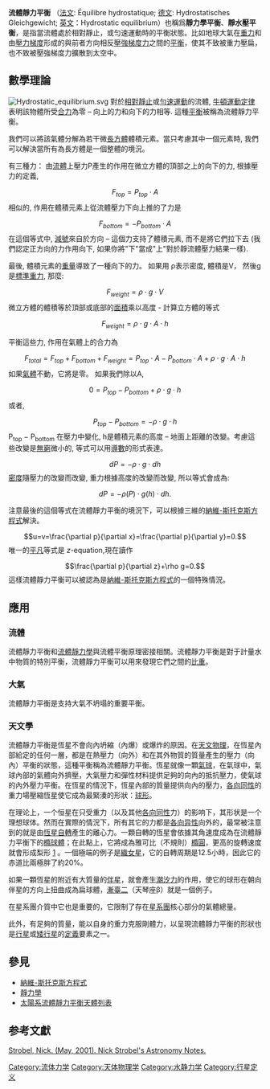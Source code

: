 {{expert|time=2014-07-29T22:36:39+00:00}}
{{no footnotes|time=2014-06-06T06:47:36+00:00}}
'''流體靜力平衡''' （[[法文|法文]]: Équilibre hydrostatique; [[德文|德文]]: Hydrostatisches Gleichgewicht; [[英文|英文]]：Hydrostatic equilibrium）也稱爲'''靜力學平衡'''、'''靜水壓平衡'''，是指當流體處於相對靜止，或匀速運動時的平衡狀態。比如地球大氣在[[重力|重力]]和由[[壓力梯度|壓力梯度]]形成的與前者方向相反[[壓強梯度力|壓強梯度力]]之間的[[平衡|平衡]]，使其不致被重力壓扁，也不致被壓強梯度力擴散到太空中。

== 數學理論 ==
[[File:Hydrostatic_equilibrium.svg|thumb]]
對於[[相對靜止|相對靜止]]或[[勻速運動|勻速運動]]的流體, [[牛頓運動定律|牛頓運動定律]]表明該物體所受[[合力|合力]]為零 – 向上的力和向下的力相等. 這種[[平衡|平衡]]被稱為流體靜力平衡。

我們可以將該氣體分解為若干微[[長方體|長方體]]體積元素。當只考慮其中一個元素時, 我們可以解決當所有為長方體是一個整體的境況。

有三種力：
由[[流體|流體]]上壓力P產生的作用在微立方體的頂部之上的向下的力, 根據壓力的定義,
:<math>F_{top} = P_{top} \cdot A</math>
相似的, 作用在體積元素上從流體壓力下向上推的了力是
:<math>F_{bottom} = - P_{bottom} \cdot A</math>
在這個等式中, [[減號|減號]]來自於方向 – 這個力支持了體積元素, 而不是將它們拉下去 (我們認定正方向的力作用向下, 如果你將"下"當成"上"對於靜流體壓力結果一樣).

最後, 體積元素的[[重量|重量]]導致了一種向下的力。 如果用 ρ表示密度, 體積是V， 然後g是[[標準重力|標準重力]], 那麼:
:<math>F_{weight} = \rho \cdot g \cdot V</math>
微立方體的體積等於頂部或底部的[[面積|面積]]乘以高度 - 計算立方體的等式
:<math>F_{weight} = \rho \cdot g \cdot A \cdot h</math>

平衡這些力, 作用在氣體上的合力為
:<math>F_{total} = F_{top} + F_{bottom} + F_{weight} = P_{top} \cdot A - P_{bottom} \cdot A + \rho \cdot g \cdot A \cdot h</math>
如果[[氣體|氣體]]不動，它將是零。 如果我們除以A,
:<math>0 = P_{top} - P_{bottom} + \rho \cdot g \cdot h</math>
或者,
:<math>P_{top} - P_{bottom} = - \rho \cdot g \cdot h</math>
P<sub>top</sub> − P<sub>bottom</sub> 在壓力中變化, h是體積元素的高度 – 地面上距離的改變。考慮這些改變是[[無窮|無窮]]微小的, 等式可以用[[導數|導數]]的形式表達。
:<math>dP = - \rho \cdot g \cdot dh</math>
[[密度|密度]]隨壓力的改變而改變, 重力根據高度的改變而改變, 所以等式會成為:
:<math>dP = - \rho(P) \cdot g(h) \cdot dh.</math>

注意最後的這個等式在流體靜力平衡的境況下，可以根據三維的[[納維-斯托克斯方程式|納維-斯托克斯方程式]]解決。
:<math>u=v=\frac{\partial p}{\partial x}=\frac{\partial p}{\partial y}=0.</math>
唯一的[[平凡_(數學)|平凡]]等式是 <math>z</math>-equation,現在讀作
:<math>\frac{\partial p}{\partial z}+\rho g=0.</math>
這樣流體靜力平衡可以被認為是[[納維-斯托克斯方程式|納維-斯托克斯方程式]]的一個特殊情況。

== 應用 ==
=== 流體 ===
流體靜力平衡和[[流體靜力學|流體靜力學]]與流體平衡原理密接相關。流體靜力平衡是對于計量水中物質的特別平衡，流體靜力平衡可以用來發現它們之間的[[比重|比重]]。
=== 大氣 ===
流體靜力平衡是支持大氣不坍塌的重要平衡。
=== 天文學 ===

流體靜力平衡是恆星不會向內坍縮（內爆）或爆炸的原因。在[[天文物理|天文物理]]，在恆星內部給定的任何一層，都是在熱壓力（向外）和在其外物質的質量產生的壓力（向內）平衡的狀態，這種平衡稱為流體靜力平衡。恆星就像一顆[[氣球|氣球]]，在氣球中，氣球內部的氣體向外擠壓，大氣壓力和彈性材料提供足夠的向內的抵抗壓力，使氣球的內外壓力平衡。在恆星的情況下，恆星內部的質量提供向內的壓力，[[各向同性|各向同性]]的重力場壓縮恆星使它成為最緊湊的形狀：[[球形|球形]]。

在理论上，一个恒星在只受重力（以及其他[[各向同性|各向同性]]力）的影响下，其形状是一个理想球体。然而在實際的情況下，所有其它的力都是[[各向异性|各向异性]]向外的，最常被注意到的就是由[[恆星自轉|恆星自轉]]產生的離心力。一顆自轉的恆星會依據其角速度成為在流體靜力平衡下的[[橢球體|橢球體]]；在此點上，它將成為雅可比（不規則）[[橢圓|橢圓]]，更高的旋轉速度就會形成梨形 [http://www.josleys.com/show_gallery.php?galid=313] {{Wayback|url=http://www.josleys.com/show_gallery.php?galid=313 |date=20180618111118 }}。一個極端的例子是[[織女星|織女星]]，它的自轉周期是12.5小時，因此它的赤道比兩極胖了約20%。 

如果一顆恆星的附近有大質量的[[聯星|伴星]]，就會產生[[潮汐力|潮汐力]]的作用，使它的球形在朝向伴星的方向上扭曲成為扁球體，[[漸臺二|漸臺二]]（天琴座β）就是一個例子。

在星系團介質中它也是重要的，它限制了存在[[星系團|星系團]]核心部分的氣體總量。

此外，有足夠的質量，能以自身的重力克服剛體力，以呈現流體靜力平衡的形狀也是[[行星|行星]]或[[矮行星|矮行星]]的[[行星定義|定義]]要素之一。

== 參見 ==
* [[納維-斯托克斯方程式|納維-斯托克斯方程式]]
* [[靜力學|靜力學]]
* [[太陽系流體靜力平衡天體列表|太陽系流體靜力平衡天體列表]]

== 参考文獻 ==
[https://web.archive.org/web/20090202090312/http://astronomynotes.com/starsun/s7.htm Strobel, Nick. (May, 2001). Nick Strobel's Astronomy Notes.]

[[Category:流体力学|Category:流体力学]]
[[Category:天体物理学|Category:天体物理学]]
[[Category:水静力学|Category:水静力学]]
[[Category:行星定义|Category:行星定义]]
